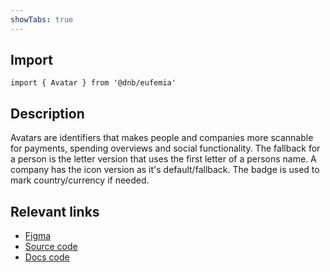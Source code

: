 ```yaml
---
showTabs: true
---
```


## Import

```tsx
import { Avatar } from '@dnb/eufemia'
```

## Description

Avatars are identifiers that makes people and companies more scannable for payments, spending overviews and social functionality. The fallback for a person is the letter version that uses the first letter of a persons name. A company has the icon version as it's default/fallback.
The badge is used to mark country/currency if needed.

## Relevant links

- [Figma](https://www.figma.com/design/cdtwQD8IJ7pTeE45U148r1/%F0%9F%92%BB-Eufemia---Web?node-id=17869-0)
- [Source code](https://github.com/dnbexperience/eufemia/tree/main/packages/dnb-eufemia/src/components/avatar)
- [Docs code](https://github.com/dnbexperience/eufemia/tree/main/packages/dnb-design-system-portal/src/docs/uilib/components/avatar)
